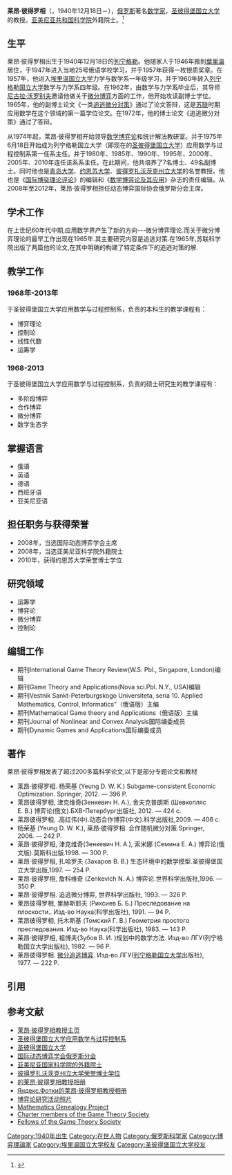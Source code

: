 {{citation style|time=2013-12-27T10:10:10+00:00}}
{{refimprove|time=2013-12-27T10:10:10+00:00}}
{{noteTA
|G1=IT
|1=zh-cn:程序;zh-hant:程式;zh-hans:程式;
}}
{{Infobox_Scientist      
| name = 莱昂·彼得罗相
| image = Петросян 9491.jpg
| caption = 
| birth_date = {{Birth date|1940|12|18}}
| birth_place = {{USSR}}[[列宁格勒|列宁格勒]]
| death_date = 
| death_place =
| residence =  
| nationality = {{RUS}}
| field = [[数学|数学]]、[[博弈论|博弈论]]
| work_institution = [[列宁格勒国立大学|列宁格勒国立大学]]<br>[[圣彼得堡国立大学|圣彼得堡国立大学]]
| alma_mater = [[列宁格勒国立大学|列宁格勒国立大学]]
| doctoral_advisor =  [[尼古拉·沃罗别夫|尼古拉·沃罗别夫]]
| doctoral_students =    
| known_for = 
| prizes = 
| religion =      
| footnotes =    
}}

'''莱昂·彼得罗相'''（{{lang-ru|Петросян, Леон Аганесович}}，1940年12月18日－），[[俄罗斯|俄罗斯]]著名[[数学家|数学家]]，[[圣彼得堡国立大学|圣彼得堡国立大学]]的教授。[[亚美尼亚|亚美尼亚共和国]][[科学院|科学院]]外籍院士。<ref>{{Cite web |url=http://www.apmath.spbu.ru/ru/staff/petrosjan/ |title=圣彼得堡国立大学应用数学与过程控制系 | }} </ref>

== 生平 ==
莱昂·彼得罗相出生于1940年12月18日的[[列宁格勒|列宁格勒]]。他随家人于1946年搬到[[葉里溫|葉里溫]]居住，于1947年进入当地25号俄语学校学习，并于1957年获得一枚银质奖章。在1957年，他进入[[埃里温国立大学|埃里温国立大学]]力学与数学系一年级学习，并于1960年转入[[圣彼得堡国立大学|列宁格勒国立大学]]数学与力学系四年级。在1962年，由数学与力学系҉毕业后，其导师[[尼古拉·沃罗别夫|尼古拉·沃罗别夫]]邀请他做关于[[微分博弈|微分博弈]]方面的工作，他开始攻读副博士学位。1965年，他的副博士论文《一类[[追逃微分对策|追逃微分对策]]》通过了论文答辩，这是[[苏联|苏联]]时期应用数学在这个领域的第一篇学位论文。在1972年，他的博士论文《追逃微分对策》通过了答辩。

从1974年起，莱昂·彼得罗相开始领导[[数学|数学]][[博弈论|博弈论]]和统计解法教研室。并于1975年6月18日开始成为列宁格勒国立大学（即现在的[[圣彼得堡国立大学|圣彼得堡国立大学]]）应用数学与过程控制系第一任系主任。并于1980年、1985年、1990年、1995年、2000年、2005年、2010年连任该系系主任。在此期间，他共培养了7名博士、49名副博士。同时他也是[[青岛大学|青岛大学]]、[[约恩苏大学|约恩苏大学]]、[[彼得罗扎沃茨克州立大学|彼得罗扎沃茨克州立大学]]的名誉教授。他也是《[[国际博奕理论评论|国际博奕理论评论]]》的编辑和《[[数学博弈论及其应用|数学博弈论及其应用]]》杂志的责任编辑。从2008年至2012年，莱昂·彼得罗相担任动态博弈国际协会俄罗斯分会主席。

== 学术工作==
在上世纪60年代中期,应用数学界产生了新的方向---微分博弈理论.而关于微分博弈理论的最早工作出现在1965年.其主要研究内容是追逃对策.在1965年,苏联科学院出版了两篇他的论文,在其中明确的构建了特定条件下的追逃对策的解.

== 教学工作 ==

=== 1968年-2013年 ===
于圣彼得堡国立大学应用数学与过程控制系，负责的本科生的教学课程有：
* 博弈理论
* 控制论
* 线性代数
* 运筹学

=== 1968-2013 ===
于圣彼得堡国立大学应用数学与过程控制系，负责的硕士研究生的教学课程有：
* 多阶段博弈
* 合作博弈
* 微分博弈
* 数学生态学

== 掌握语言 ==
* 俄语
* 英语
* 德语
* 西班牙语
* 亚美尼亚语

== 担任职务与获得荣誉 ==
* 2008年，当选国际动态博弈学会主席
* 2008年，当选亚美尼亚科学院外籍院士
* 2010年，获得约恩苏大学荣誉博士学位

== 研究领域 ==
* 运筹学
* 博弈论
* 微分博弈
* 控制论

== 编辑工作 ==
* 期刊International Game Theory Review(W.S. Pbl., Singapore, London)编辑
* 期刊Game Theory and Applications(Nova sci.Pbl. N.Y., USA)编辑
* 期刊Vestnik Sankt-Peterburgskogo Universiteta, seria 10. Applied Mathematics, Control, Informatics”（俄语版）主编
* 期刊Mathematical Game theory and Applications（俄语版）主编
* 期刊Journal of Nonlinear and Convex Analysis国际编委成员
* 期刊Dynamic Games and Applications国际编委成员

== 著作 ==
莱昂·彼得罗相发表了超过200多篇科学论文,以下是部分专题论文和教材
* 莱昂·彼得罗相. 杨荣基 (Yeung D. W. K.) Subgame-consistent Economic Optimization. Springer, 2012. — 396 P.
* 莱昂彼得罗相, 津克维奇(Зенкевич Н. А.), 舍夫克普朗斯 (Шевкопляс Е. В.) 博弈论(俄文).БХВ-Петербург出版社, 2012. — 424 с.
* 莱昂彼得罗相, .高红伟(中).动态合作博弈(中文).科学出版社,2009. — 406 с.
* 杨荣基 (Yeung D. W. K.), 莱昂·彼得罗相. 合作随机微分对策.Springer, 2006. — 242 P.
* 莱昂·彼得罗相, 津克维奇(Зенкевич Н. А.),  索米娜 (Семина Е. А.) 博弈论(俄文版).莫斯科出版.1998. — 300 P.
* 莱昂·彼得罗相, 扎哈罗夫 (Захаров В. В.) 生态环境中的数学模型.圣彼得堡国立大学出版,1997. — 254 P.
* 莱昂·彼得罗相, 詹科维奇 (Zenkevich N. A.) 博弈论.世界科学出版社,1996. — 350 P.
* 莱昂·彼得罗相. 追逃微分博弈, 世界科学出版社, 1993. — 326 P.
* 莱昂彼得罗相, 里赫斯耶夫 (Рихсиев Б. Б.) Преследование на плоскости.. Изд-во Наука(科学出版社), 1991. — 94 P.
* 莱昂彼得罗相, 托木斯基 (Томский Г. В.) Геометрия простого преследования. Изд-во Наука(科学出版社), 1983. — 143 P.
* 莱昂·彼得罗相, 祖博夫(Зубов В. И. )规划中的数学方法. Изд-во ЛГУ(列宁格勒国立大学出版社), 1982. — 96 P.
* 莱昂彼得罗相. [[追逃微分对策|微分追逃博弈]]. Изд-во ЛГУ([[列宁格勒国立大学|列宁格勒国立大学]]出版社), 1977. — 222 P.

== 引用 ==
{{Reflist}}

== 参考文献 ==
* [http://www.apmath.spbu.ru/ru/staff/petrosjan/ 莱昂·彼得罗相教授主页]
* [http://www.apmath.spbu.ru/ru/ 圣彼得堡国立大学应用数学与过程控制系]
* [http://spbu.ru/ 圣彼得堡国立大学]
* [https://web.archive.org/web/20140107100546/http://www.isdgrus.ru/ 国际动态博弈学会俄罗斯分会]
* [http://www.sci.am/members.php?mid=491&langid=3 亚美尼亚国家科学院的外籍院士]
* [https://web.archive.org/web/20131228215952/http://www.petrsu.ru/General/History/doctors.html 彼得罗扎沃茨克州立大学荣誉博士学位]
* [https://plus.google.com/117919047400413299240 的莱昂·彼得罗相教授相册]
* [http://fotki.yandex.ru/users/petrosyan-leon/ Яндекс.Фотки的莱昂·彼得罗相教授相册]
* [https://plus.google.com/100745596128925488662 博弈论研究活动照片]
* [https://www.genealogy.math.ndsu.nodak.edu/id.php?id=170404 Mathematics Genealogy Project]
* [https://web.archive.org/web/20160911182131/http://www.gametheorysociety.org/membership/charter.html Charter members of the Game Theory Society]
* [http://gametheorysociety.org/fellows/ Fellows of the Game Theory Society]

[[Category:1940年出生|Category:1940年出生]]
[[Category:在世人物|Category:在世人物]]
[[Category:俄罗斯科学家|Category:俄罗斯科学家]]
[[Category:博弈理論家|Category:博弈理論家]]
[[Category:埃里温国立大学校友|Category:埃里温国立大学校友]]
[[Category:圣彼得堡国立大学校友|Category:圣彼得堡国立大学校友]]